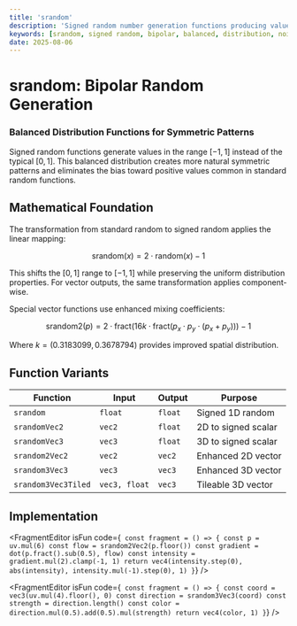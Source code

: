 ```yaml
---
title: 'srandom'
description: 'Signed random number generation functions producing values in the range [-1, 1] for balanced distributions'
keywords: [srandom, signed random, bipolar, balanced, distribution, noise]
date: 2025-08-06
---
```



# srandom: Bipolar Random Generation

### Balanced Distribution Functions for Symmetric Patterns

Signed random functions generate values in the range $[-1, 1]$ instead of the typical $[0, 1]$. This balanced distribution creates more natural symmetric patterns and eliminates the bias toward positive values common in standard random functions.

## Mathematical Foundation

The transformation from standard random to signed random applies the linear mapping:

$$
\text{srandom}(x) = 2 \cdot \text{random}(x) - 1
$$

This shifts the $[0, 1]$ range to $[-1, 1]$ while preserving the uniform distribution properties. For vector outputs, the same transformation applies component-wise.

Special vector functions use enhanced mixing coefficients:

$$
\text{srandom2}(p) = 2 \cdot \text{fract}(16k \cdot \text{fract}(p_x \cdot p_y \cdot (p_x + p_y))) - 1
$$

Where $k = (0.3183099, 0.3678794)$ provides improved spatial distribution.

## Function Variants

| Function            | Input         | Output  | Purpose             |
| ------------------- | ------------- | ------- | ------------------- |
| `srandom`           | `float`       | `float` | Signed 1D random    |
| `srandomVec2`       | `vec2`        | `float` | 2D to signed scalar |
| `srandomVec3`       | `vec3`        | `float` | 3D to signed scalar |
| `srandom2Vec2`      | `vec2`        | `vec2`  | Enhanced 2D vector  |
| `srandom3Vec3`      | `vec3`        | `vec3`  | Enhanced 3D vector  |
| `srandom3Vec3Tiled` | `vec3, float` | `vec3`  | Tileable 3D vector  |

## Implementation

<FragmentEditor
        isFun
        code={`
const fragment = () => {
        const p = uv.mul(6)
        const flow = srandom2Vec2(p.floor())
        const gradient = dot(p.fract().sub(0.5), flow)
        const intensity = gradient.mul(2).clamp(-1, 1)
        return vec4(intensity.step(0), abs(intensity), intensity.mul(-1).step(0), 1)
}`}
/>

<FragmentEditor
        isFun
        code={`
const fragment = () => {
        const coord = vec3(uv.mul(4).floor(), 0)
        const direction = srandom3Vec3(coord)
        const strength = direction.length()
        const color = direction.mul(0.5).add(0.5).mul(strength)
        return vec4(color, 1)
}`}
/>
